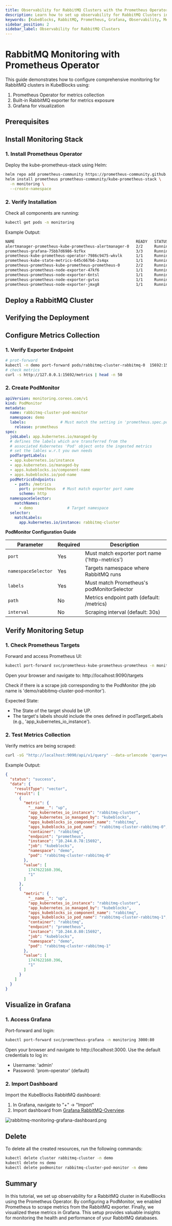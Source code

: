 ```yaml
---
title: Observability for RabbitMQ Clusters with the Prometheus Operator
description: Learn how to set up observability for RabbitMQ Clusters in KubeBlocks using the Prometheus Operator. Configure monitoring and visualize metrics with Grafana.
keywords: [KubeBlocks, RabbitMQ, Prometheus, Grafana, Observability, Metrics]
sidebar_position: 2
sidebar_label: Observability for RabbitMQ Clusters
---
```



# RabbitMQ Monitoring with Prometheus Operator

This guide demonstrates how to configure comprehensive monitoring for RabbitMQ clusters in KubeBlocks using:

1. Prometheus Operator for metrics collection
2. Built-in RabbitMQ exporter for metrics exposure
3. Grafana for visualization

## Prerequisites


<Prerequisites />

## Install Monitoring Stack

### 1. Install Prometheus Operator
Deploy the kube-prometheus-stack using Helm:

```bash
helm repo add prometheus-community https://prometheus-community.github.io/helm-charts
helm install prometheus prometheus-community/kube-prometheus-stack \
  -n monitoring \
  --create-namespace
```

### 2. Verify Installation
Check all components are running:
```bash
kubectl get pods -n monitoring
```

Example Output:
```bash
NAME                                                     READY   STATUS    RESTARTS   AGE
alertmanager-prometheus-kube-prometheus-alertmanager-0   2/2     Running   0          114s
prometheus-grafana-75bb7d6986-9zfkx                      3/3     Running   0          2m
prometheus-kube-prometheus-operator-7986c9475-wkvlk      1/1     Running   0          2m
prometheus-kube-state-metrics-645c667b6-2s4qx            1/1     Running   0          2m
prometheus-prometheus-kube-prometheus-prometheus-0       2/2     Running   0          114s
prometheus-prometheus-node-exporter-47kf6                1/1     Running   0          2m1s
prometheus-prometheus-node-exporter-6ntsl                1/1     Running   0          2m1s
prometheus-prometheus-node-exporter-gvtxs                1/1     Running   0          2m1s
prometheus-prometheus-node-exporter-jmxg8                1/1     Running   0          2m1s
```


## Deploy a RabbitMQ Cluster


<CreateCluster />

## Verifying the Deployment


<VerifyCluster />

## Configure Metrics Collection

### 1. Verify Exporter Endpoint

```bash
# prot-forward
kubectl -n demo port-forward pods/rabbitmq-cluster-rabbitmq-0  15692:15692
# check metrics
curl -s http://127.0.0.1:15692/metrics | head -n 50
```

### 2. Create PodMonitor
```yaml
apiVersion: monitoring.coreos.com/v1
kind: PodMonitor
metadata:
  name: rabbitmq-cluster-pod-monitor
  namespace: demo
  labels:               # Must match the setting in 'prometheus.spec.podMonitorSelector'
    release: prometheus
spec:
  jobLabel: app.kubernetes.io/managed-by
  # defines the labels which are transferred from the
  # associated Kubernetes 'Pod' object onto the ingested metrics
  # set the lables w.r.t you own needs
  podTargetLabels:
  - app.kubernetes.io/instance
  - app.kubernetes.io/managed-by
  - apps.kubeblocks.io/component-name
  - apps.kubeblocks.io/pod-name
  podMetricsEndpoints:
    - path: /metrics
      port: prometheus   # Must match exporter port name
      scheme: http
  namespaceSelector:
    matchNames:
      - demo               # Target namespace
  selector:
    matchLabels:
      app.kubernetes.io/instance: rabbitmq-cluster
```
**PodMonitor Configuration Guide**

| Parameter | Required | Description |
|-----------|----------|-------------|
| `port` | Yes | Must match exporter port name ('http-metrics') |
| `namespaceSelector` | Yes | Targets namespace where RabbitMQ runs |
| `labels` | Yes | Must match Prometheus's podMonitorSelector |
| `path` | No | Metrics endpoint path (default: /metrics) |
| `interval` | No | Scraping interval (default: 30s) |

## Verify Monitoring Setup

### 1. Check Prometheus Targets
Forward and access Prometheus UI:

```bash
kubectl port-forward svc/prometheus-kube-prometheus-prometheus -n monitoring 9090:9090
```
Open your browser and navigate to:
http://localhost:9090/targets

Check if there is a scrape job corresponding to the PodMonitor (the job name is 'demo/rabbitmq-cluster-pod-monitor').

Expected State:
- The State of the target should be UP.
- The target's labels should include the ones defined in podTargetLabels (e.g., 'app_kubernetes_io_instance').

### 2. Test Metrics Collection
Verify metrics are being scraped:
```bash
curl -sG "http://localhost:9090/api/v1/query" --data-urlencode 'query=up{app_kubernetes_io_instance="rabbitmq-cluster"}' | jq
```

Example Output:
```json
{
  "status": "success",
  "data": {
    "resultType": "vector",
    "result": [
      {
        "metric": {
          "__name__": "up",
          "app_kubernetes_io_instance": "rabbitmq-cluster",
          "app_kubernetes_io_managed_by": "kubeblocks",
          "apps_kubeblocks_io_component_name": "rabbitmq",
          "apps_kubeblocks_io_pod_name": "rabbitmq-cluster-rabbitmq-0",
          "container": "rabbitmq",
          "endpoint": "prometheus",
          "instance": "10.244.0.78:15692",
          "job": "kubeblocks",
          "namespace": "demo",
          "pod": "rabbitmq-cluster-rabbitmq-0"
        },
        "value": [
          1747622160.396,
          "1"
        ]
      },
      {
        "metric": {
          "__name__": "up",
          "app_kubernetes_io_instance": "rabbitmq-cluster",
          "app_kubernetes_io_managed_by": "kubeblocks",
          "apps_kubeblocks_io_component_name": "rabbitmq",
          "apps_kubeblocks_io_pod_name": "rabbitmq-cluster-rabbitmq-1",
          "container": "rabbitmq",
          "endpoint": "prometheus",
          "instance": "10.244.0.80:15692",
          "job": "kubeblocks",
          "namespace": "demo",
          "pod": "rabbitmq-cluster-rabbitmq-1"
        },
        "value": [
          1747622160.396,
          "1"
        ]
      }
    ]
  }
}
```
## Visualize in Grafana

### 1. Access Grafana
Port-forward and login:

```bash
kubectl port-forward svc/prometheus-grafana -n monitoring 3000:80
```
Open your browser and navigate to http://localhost:3000. Use the default credentials to log in:
- Username: 'admin'
- Password: 'prom-operator' (default)

### 2. Import Dashboard
Import the KubeBlocks RabbitMQ dashboard:

1. In Grafana, navigate to "+" → "Import"
2. Import dashboard from [Grafana RabbitMQ-Overview](https://grafana.com/grafana/dashboards/10991-rabbitmq-overview/).

![rabbitmq-monitoring-grafana-dashboard.png](/img/docs/en/rabbitmq-monitoring-grafana-dashboard.png)


## Delete
To delete all the created resources, run the following commands:
```bash
kubectl delete cluster rabbitmq-cluster -n demo
kubectl delete ns demo
kubectl delete podmonitor rabbitmq-cluster-pod-monitor -n demo
```

## Summary
In this tutorial, we set up observability for a RabbitMQ cluster in KubeBlocks using the Prometheus Operator.
By configuring a PodMonitor, we enabled Prometheus to scrape metrics from the RabbitMQ exporter.
Finally, we visualized these metrics in Grafana. This setup provides valuable insights for monitoring the health and performance of your RabbitMQ databases.